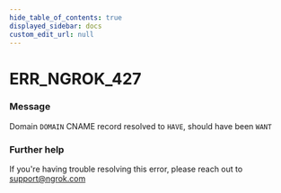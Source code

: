 ```yaml
---
hide_table_of_contents: true
displayed_sidebar: docs
custom_edit_url: null
---
```



# ERR_NGROK_427

### Message

Domain `DOMAIN` CNAME record resolved to `HAVE`, should have been `WANT`

### Further help

If you're having trouble resolving this error, please reach out to [support@ngrok.com](mailto:support@ngrok.com?subject=Help%20with%20ERR_NGROK_427)

<ErrorDetails error="err_ngrok_427" />
